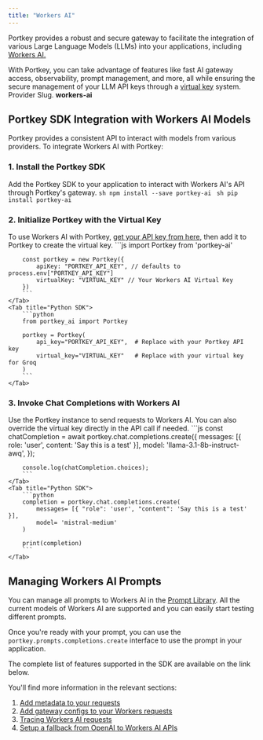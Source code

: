 ```yaml
---
title: "Workers AI"
---
```


Portkey provides a robust and secure gateway to facilitate the integration of various Large Language Models (LLMs) into your applications, including [Workers AI.](https://developers.cloudflare.com/workers-ai/)

With Portkey, you can take advantage of features like fast AI gateway access, observability, prompt management, and more, all while ensuring the secure management of your LLM API keys through a [virtual key](/product/ai-gateway/virtual-keys) system.
<Note>
Provider Slug. **workers-ai**
</Note>
## Portkey SDK Integration with Workers AI Models

Portkey provides a consistent API to interact with models from various providers. To integrate Workers AI with Portkey:

### 1\. Install the Portkey SDK

Add the Portkey SDK to your application to interact with Workers AI's API through Portkey's gateway.
<Tabs>
    <Tab title="NodeJS">
        ```sh
        npm install --save portkey-ai
        ```
    </Tab>
    <Tab title="Python">
        ```sh
        pip install portkey-ai
        ```
    </Tab>

  </Tabs>



### 2\. Initialize Portkey with the Virtual Key

To use Workers AI with Portkey, [get your API key from here](https://console.groq.com/keys), then add it to Portkey to create the virtual key.
<Tabs>
    <Tab title="NodeJS SDK">
        ```js
        import Portkey from 'portkey-ai'

        const portkey = new Portkey({
            apiKey: "PORTKEY_API_KEY", // defaults to process.env["PORTKEY_API_KEY"]
            virtualKey: "VIRTUAL_KEY" // Your Workers AI Virtual Key
        })
        ```
    </Tab>
    <Tab title="Python SDK">
        ```python
        from portkey_ai import Portkey

        portkey = Portkey(
            api_key="PORTKEY_API_KEY",  # Replace with your Portkey API key
            virtual_key="VIRTUAL_KEY"   # Replace with your virtual key for Groq
        )
        ```
    </Tab>

  </Tabs>




### **3\. Invoke Chat Completions with** Workers AI

Use the Portkey instance to send requests to Workers AI. You can also override the virtual key directly in the API call if needed.
<Tabs>
    <Tab title="NodeJS SDK">
        ```js
        const chatCompletion = await portkey.chat.completions.create({
            messages: [{ role: 'user', content: 'Say this is a test' }],
            model: 'llama-3.1-8b-instruct-awq',
        });

        console.log(chatCompletion.choices);
        ```
    </Tab>
    <Tab title="Python SDK">
        ```python
        completion = portkey.chat.completions.create(
            messages= [{ "role": 'user', "content": 'Say this is a test' }],
            model= 'mistral-medium'
        )

        print(completion)
        ```
    </Tab>

  </Tabs>




## Managing Workers AI Prompts

You can manage all prompts to Workers AI in the [Prompt Library](/product/prompt-library). All the current models of Workers AI are supported and you can easily start testing different prompts.

Once you're ready with your prompt, you can use the `portkey.prompts.completions.create` interface to use the prompt in your application.

The complete list of features supported in the SDK are available on the link below.
<Card title="SDK" href="/api-reference/portkey-sdk-client">
</Card>

You'll find more information in the relevant sections:

1. [Add metadata to your requests](/product/observability/metadata)
2. [Add gateway configs to your Workers requests](/product/ai-gateway/configs)
3. [Tracing Workers AI requests](/product/observability/traces)
4. [Setup a fallback from OpenAI to Workers AI APIs](/product/ai-gateway/fallbacks)
